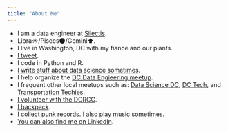 ```yaml
---
title: "About Me"
---
```


- I am a data engineer at [Silectis](https://www.silect.is/){target="_blank"}.
- Libra☀️/Pisces🌑/Gemini⬆.
- I live in Washington, DC with my fiance and our plants.
- [I tweet](https://twitter.com/NotFakeBrendan){target="_blank"}.
- I code in Python and R.
- [I write stuff about data science sometimes](https://www.silect.is/blog/2019/4/2/random-forest-in-spark-ml){target="_blank"}.
- I help organize the [DC Data Engieering meetup](https://www.meetup.com/DC-Data-Engineering/){target="_blank"}.
- I frequent other local meetups such as: [Data Science DC](https://www.meetup.com/Data-Science-DC/){target="_blank"}, [DC Tech](https://www.meetup.com/DC-Tech-Meetup/){target="_blank"}, and [Transportation Techies](https://www.meetup.com/Transportation-Techies/){target="_blank"}.
- [I volunteer with the DCRCC](http://dcrcc.org/){target="_blank"}.
- [I backpack](https://www.mytravelmap.xyz/u/tw732217484972048384){target="_blank"}.
- [I collect punk records](https://www.discogs.com/user/bfreehart/collection){target="_blank"}. I also play music sometimes.
- [You can also find me on LinkedIn](http://linkedin.com/in/bfreehart){target="_blank"}.